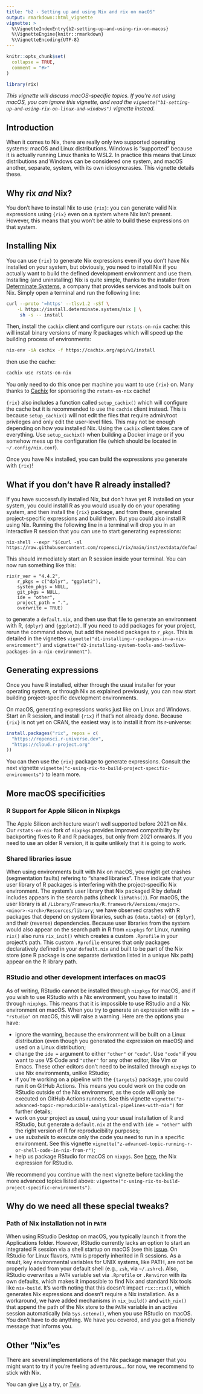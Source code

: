 ```yaml
---
title: "b2 - Setting up and using Nix and rix on macOS"
output: rmarkdown::html_vignette
vignette: >
  %\VignetteIndexEntry{b2-setting-up-and-using-rix-on-macos}
  %\VignetteEngine{knitr::rmarkdown}
  %\VignetteEncoding{UTF-8}
---
```


```r
knitr::opts_chunk$set(
  collapse = TRUE,
  comment = "#>"
)
```

```r
library(rix)
```

*This vignette will discuss macOS-specific topics. If you're not using macOS,
you can ignore this vignette, and read the
`vignette("b1-setting-up-and-using-rix-on-linux-and-windows")` vignette
instead.*

## Introduction

When it comes to Nix, there are really only two supported operating systems:
macOS and Linux distributions. Windows is "supported" because it is actually
running Linux thanks to WSL2. In practice this means that Linux distributions
and Windows can be considered one system, and macOS another, separate, system,
with its own idiosyncrasies. This vignette details these.

## Why rix *and* Nix?

You don't have to install Nix to use `{rix}`: you can generate valid Nix
expressions using `{rix}` even on a system where Nix isn't present. However, this
means that you won't be able to build these expressions on that system.

## Installing Nix

You can use `{rix}` to generate Nix expressions even if you don't have Nix
installed on your system, but obviously, you need to install Nix if you actually
want to build the defined development environment and use them. Installing (and
uninstalling) Nix is quite simple, thanks to the installer from
[Determinate Systems](https://determinate.systems/posts/determinate-nix-installer),
a company that provides services and tools built on Nix. Simply open a terminal
and run the following line:


```sh
curl --proto '=https' --tlsv1.2 -sSf \
    -L https://install.determinate.systems/nix | \
     sh -s -- install
```

Then, install the `cachix` client and configure our `rstats-on-nix` cache: this
will install binary versions of many R packages which will speed up the building
process of environments:

```bash
nix-env -iA cachix -f https://cachix.org/api/v1/install
```

then use the cache:

```bash
cachix use rstats-on-nix
```

You only need to do this once per machine you want to use `{rix}` on. Many thanks
to [Cachix](https://www.cachix.org/) for sponsoring the `rstats-on-nix` cache!

`{rix}` also includes a function called `setup_cachix()` which will configure
the cache but it is recommended to use the `cachix` client instead. This is
because `setup_cachix()` will not edit the files that require admin/root
privileges and only edit the user-level files. This may not be enough depending
on how you installed Nix. Using the `cachix` client takes care of everything.
Use `setup_cachix()` when building a Docker image or if you somehow mess up
the configuration file (which should be located in `~/.config/nix.conf`).

Once you have Nix installed, you can build the expressions you generate with
`{rix}`!

## What if you don't have R already installed?

If you have successfully installed Nix, but don't have yet R installed on your
system, you could install R as you would usually do on your operating system,
and then install the `{rix}` package, and from there, generated project-specific
expressions and build them. But you could also install R using Nix. Running the
following line in a terminal will drop you in an interactive R session that you
can use to start generating expressions:

```
nix-shell --expr "$(curl -sl https://raw.githubusercontent.com/ropensci/rix/main/inst/extdata/default.nix)"
```

This should immediately start an R session inside your terminal. You can now run
something like this:

```
rix(r_ver = "4.4.2",
    r_pkgs = c("dplyr", "ggplot2"),
    system_pkgs = NULL,
    git_pkgs = NULL,
    ide = "other",
    project_path = ".",
    overwrite = TRUE)
```

to generate a `default.nix`, and then use that file to generate an environment
with R, `{dplyr}` and `{ggplot2}`. If you need to add packages for your project,
rerun the command above, but add the needed packages to `r_pkgs`. This is
detailed in the vignettes
`vignette("d1-installing-r-packages-in-a-nix-environment")` and
`vignette("d2-installing-system-tools-and-texlive-packages-in-a-nix-environment")`.

## Generating expressions

Once you have R installed, either through the usual installer for your operating
system, or through Nix as explained previously, you can now start building
project-specific development environments.

On macOS, generating expressions works just like on Linux and Windows. Start an
R session, and install `{rix}` if that's not already done. Because `{rix}` is
not yet on CRAN, the easiest way is to install it from its r-universe:

```r
install.packages("rix", repos = c(
  "https://ropensci.r-universe.dev",
  "https://cloud.r-project.org"
))
```

You can then use the `{rix}` package to generate expressions. Consult the
next vignette `vignette("c-using-rix-to-build-project-specific-environments")`
to learn more.

## More macOS specificities

### R Support for Apple Silicon in Nixpkgs

The Apple Silicon architecture wasn't well supported before 2021 on Nix. Our
`rstats-on-nix` fork of `nixpkgs` provides improved compatibility by backporting
fixes to R and R packages, but only from 2021 onwards. If you need to use an
older R version, it is quite unlikely that it is going to work.

### Shared libraries issue

When using environments built with Nix on macOS, you might get crashes
(segmentation faults) refering to "shared libraries". These indicate that your
user library of R packages is interfering with the project-specific Nix
environment. The system's user library that Nix packaged R by default includes
appears in the search paths (check `libPaths()`). For macOS, the user library is
at
`/Library/Frameworks/R.framework/Versions/<major>.<minor>-<arch>/Resources/library`;
we have observed crashes with R packages that depend on system libraries, such
as `{data.table}` or `{dplyr}`, and their (reverse) dependencies. Because user
libraries from the system would also appear on the search path in R from
`nixpkgs` for Linux, running `rix()` also runs `rix_init()` which creates a
custom `.Rprofile` in your project's path. This custom `.Rprofile` ensures that
only packages declaratively defined in your `default.nix` and built to be part
of the Nix store (one R package is one separate derivation listed in a unique
Nix path) appear on the R library path.

### RStudio and other development interfaces on macOS

As of writing, RStudio cannot be installed through `nixpkgs` for macOS, and if
you wish to use RStudio with a Nix environment, you have to install it through
`nixpkgs`. This means that it is impossible to use RStudio and a Nix environment
on macOS. When you try to generate an expression with `ide =
"rstudio"` on macOS, this will raise a warning. Here are the options you have:

- ignore the warning, because the environment will be built on a Linux
  distribution (even though you generated the expression on macOS) and used on a
  Linux distribution;
- change the `ide =` argument to either `"other"` or `"code"`. Use `"code"` if
  you want to use VS Code and `"other"` for any other editor, like Vim or Emacs.
  These other editors don't need to be installed through `nixpkgs` to use Nix 
  environments, unlike RStudio;
- if you're working on a pipeline with the `{targets}` package, you could run it
  on GitHub Actions. This means you could work on the code on RStudio outside
  of the Nix environment, as the code will only be executed on GitHub Actions 
  runners. See this vignette 
  `vignette("z-advanced-topic-reproducible-analytical-pipelines-with-nix")` for
  further details;
- work on your project as usual, using your usual installation of R and RStudio,
  but generate a `default.nix` at the end with `ide = "other"` with the right
  version of R for reproducibility purposes;
- use *subshells* to execute only the code you need to run in a specific
  environment. See this vignette 
  `vignette("z-advanced-topic-running-r-or-shell-code-in-nix-from-r")`;
- help us package RStudio for macOS on `nixpgs`. See
  [here](https://github.com/NixOS/nixpkgs/blob/master/pkgs/applications/editors/rstudio/default.nix),
  the Nix expression for RStudio.

We recommend you continue with the next vignette before tackling the more
advanced topics listed above: `vignette("c-using-rix-to-build-project-specific-environments")`.

## Why do we need all these special tweaks?

### Path of Nix installation not in `PATH`

When using RStudio Desktop on macOS, you typically launch it from the
Applications folder. However, RStudio currently lacks an option to start an
integrated R session via a shell startup on macOS (see this
[issue](https://github.com/rstudio/rstudio/issues/13341). On RStudio for Linux
flavors, `PATH` is properly inherited in R sessions. As a result, key
environmental variables for UNIX systems, like PATH, are not be properly loaded
from your default shell (e.g., `zsh`, via `~/.zshrc`). Also, RStudio overwrites
a `PATH` variable set via `.Rprofile` or `.Renviron` with its own defaults,
which makes it impossible to find Nix and standard Nix tools like `nix-build`.
It's worth noting that this doesn't impact `rix::rix()`, which generates Nix
expressions and doesn't require a Nix installation. As a workaround, we have
added mechanisms in `nix_build()` and `with_nix()` that append the path of the
Nix store to the `PATH` variable in an active session automatically (via
`Sys.setenv()`, when you use RStudio on macOS. You don't have to do anything. We
have you covered, and you get a friendly message that informs you.

## Other "Nix"es

There are several implementations of the Nix package manager that you might want
to try if you're feeling adventurous... for now, we recommend to stick with Nix.

You can give [Lix](https://lix.systems/install/) a try, or
[Tvix](https://tvix.dev/).
